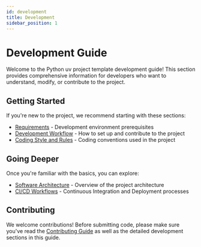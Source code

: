 ```yaml
---
id: development
title: Development
sidebar_position: 1
---
```


# Development Guide

Welcome to the Python uv project template development guide! This section provides comprehensive information for developers who want to understand, modify, or contribute to the project.

## Getting Started

If you're new to the project, we recommend starting with these sections:

- [Requirements](./requirements.mdx) - Development environment prerequisites
- [Development Workflow](./workflow.mdx) - How to set up and contribute to the project
- [Coding Style and Rules](./coding-style.mdx) - Coding conventions used in the project

## Going Deeper

Once you're familiar with the basics, you can explore:

- [Software Architecture](./architecture.mdx) - Overview of the project architecture
- [CI/CD Workflows](./ci-cd.mdx) - Continuous Integration and Deployment processes

## Contributing

We welcome contributions! Before submitting code, please make sure you've read the [Contributing Guide](/docs/contribute) as well as the detailed development sections in this guide.
